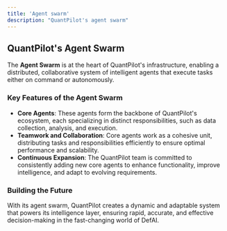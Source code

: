 ```yaml
---
title: 'Agent swarm'
description: "QuantPilot's agent swarm"
---
```


## QuantPilot's Agent Swarm

The **Agent Swarm** is at the heart of QuantPilot's infrastructure, enabling a distributed, collaborative system of intelligent agents that execute tasks either on command or autonomously.

### Key Features of the Agent Swarm

- **Core Agents**: These agents form the backbone of QuantPilot's ecosystem, each specializing in distinct responsibilities, such as data collection, analysis, and execution.
- **Teamwork and Collaboration**: Core agents work as a cohesive unit, distributing tasks and responsibilities efficiently to ensure optimal performance and scalability.
- **Continuous Expansion**: The QuantPilot team is committed to consistently adding new core agents to enhance functionality, improve intelligence, and adapt to evolving requirements.

### Building the Future

With its agent swarm, QuantPilot creates a dynamic and adaptable system that powers its intelligence layer, ensuring rapid, accurate, and effective decision-making in the fast-changing world of DefAI.
